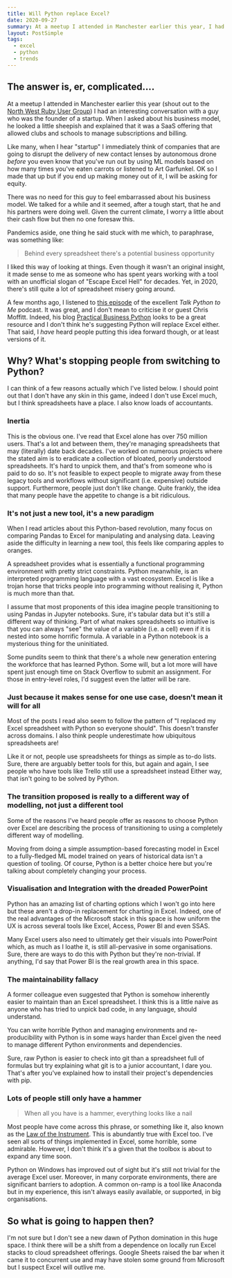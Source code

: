 ```yaml
---
title: Will Python replace Excel?
date: 2020-09-27
summary: At a meetup I attended in Manchester earlier this year, I had an interesting conversation with a guy who was the founder of a startup. When I asked about his business model, he looked a little sheepish and explained that it was a SaaS offering that allowed clubs and schools to manage subscriptions and billing. 
layout: PostSimple
tags:
  - excel
  - python
  - trends
---
```


##  The answer is, er, complicated....

At a meetup I attended in Manchester earlier this year (shout out to the [North West Ruby User Group](https://www.meetup.com/North-West-Ruby-User-Group/)) I had an interesting conversation with a guy who was the founder of a startup. When I asked about his business model, he looked a little sheepish and explained that it was a SaaS offering that allowed clubs and schools to manage subscriptions and billing. 

Like many, when I hear "startup" I immediately think of companies that are going to disrupt the delivery of new contact lenses by autonomous drone _before_ you even know that you've run out by using ML models based on how many times you've eaten carrots or listened to Art Garfunkel. OK so I made that up but if you end up making money out of it, I will be asking for equity.

There was no need for this guy to feel embarrassed about his business model. We talked for a while and it seemed, after a tough start, that he and his partners were doing well. Given the current climate, I worry a little about their cash flow but then no one foresaw this.

Pandemics aside, one thing he said stuck with me which, to paraphrase, was something like:

> Behind every spreadsheet there's a potential business opportunity

I liked this way of looking at things. Even though it wasn't an original insight, it made sense to me as someone who has spent years working with a tool with an unofficial slogan of "Escape Excel Hell" for decades. Yet, in 2020, there's still quite a lot of spreadsheet misery going around.

A few months ago, I listened to [this episode](https://talkpython.fm/episodes/show/200/escaping-excel-hell-with-python-and-pandas) of the excellent _Talk Python to Me_ podcast. It was great, and I don't mean to criticise it or guest Chris Moffitt. Indeed, his blog [Practical Business Python](https://pbpython.com/) looks to be a great resource and I don't think he's suggesting Python will replace Excel either. That said, I _have_ heard people putting this idea forward though, or at least versions of it.

## Why? What's stopping people from switching to Python?

I can think of a few reasons actually which I've listed below. I should point out that I don't have any skin in this game, indeed I don't use Excel much, but I think spreadsheets have a place. I also know loads of accountants.

### Inertia

This is the obvious one. I've read that Excel alone has over 750 million users. That's a lot and between them, they're managing spreadsheets that may (literally) date back decades. I've worked on numerous projects where the stated aim is to eradicate a collection of bloated, poorly understood spreadsheets. It's hard to unpick them, and that's from someone who is paid to do so. It's not feasible to expect people to migrate away from these legacy tools and workflows without significant (i.e. expensive) outside support. Furthermore, people just don't like change. Quite frankly, the idea that many people have the appetite to change is a bit ridiculous.

### It's not just a new tool, it's a new paradigm

When I read articles about this Python-based revolution, many focus on comparing Pandas to Excel for manipulating and analysing data. Leaving aside the difficulty in learning a new tool, this feels like comparing apples to oranges.

A spreadsheet provides what is essentially a functional programming environment with pretty strict constraints. Python meanwhile, is an interpreted programming language with a vast ecosystem. Excel is like a trojan horse that tricks people into programming without realising it, Python is much more than that.

I assume that most proponents of this idea imagine people transitioning to using Pandas in Jupyter notebooks. Sure, it's tabular data but it's still a different way of thinking. Part of what makes spreadsheets so intuitive is that you can always "see" the value of a variable (i.e. a cell) even if it is nested into some horrific formula. A variable in a Python notebook is a mysterious thing for the uninitiated.

Some pundits seem to think that there's a whole new generation entering the workforce that has learned Python. Some will, but a lot more will have spent just enough time on Stack Overflow to submit an assignment. For those in entry-level roles, I'd suggest even the latter will be rare.

### Just because it makes sense for one use case, doesn't mean it will for all

Most of the posts I read also seem to follow the pattern of "I replaced my Excel spreadsheet with Python so everyone should". This doesn't transfer across domains. I also think people underestimate how ubiquitous spreadsheets are!

Like it or not, people use spreadsheets for things as simple as to-do lists. Sure, there are arguably better tools for this, but again and again, I see people who have tools like Trello still use a spreadsheet instead Either way, that isn't going to be solved by Python.

### The transition proposed is really to a different way of modelling, not just a different tool

Some of the reasons I've heard people offer as reasons to choose Python over Excel are describing the process of transitioning to using a completely different way of modelling.

Moving from doing a simple assumption-based forecasting model in Excel to a fully-fledged ML model trained on years of historical data isn't a question of tooling. Of course, Python is a better choice here but you're talking about completely changing your process.

### Visualisation and Integration with the dreaded PowerPoint

Python has an amazing list of charting options which I won't go into here but these aren't a drop-in replacement for charting in Excel. Indeed, one of the real advantages of the Microsoft stack in this space is how uniform the UX is across several tools like Excel, Access, Power BI and even SSAS.

Many Excel users also need to ultimately get their visuals into PowerPoint which, as much as I loathe it, is still all-pervasive in some organisations. Sure, there are ways to do this with Python but they're non-trivial. If anything, I'd say that Power BI is the real growth area in this space.

### The maintainability fallacy

A former colleague even suggested that Python is somehow inherently easier to maintain than an Excel spreadsheet. I think this is a little naive as anyone who has tried to unpick bad code, in any language, should understand.

You can write horrible Python and managing environments and re-producibility with Python is in some ways harder than Excel given the need to manage different Python environments and dependencies.

Sure, raw Python is easier to check into git than a spreadsheet full of formulas but try explaining what git is to a junior accountant, I dare you. That's after you've explained how to install their project's dependencies with pip.

### Lots of people still only have a hammer

> When all you have is a hammer, everything looks like a nail

Most people have come across this phrase, or something like it, also known as the [Law of the Instrument](https://en.wikipedia.org/wiki/Law_of_the_instrument). This is abundantly true with Excel too. I've seen all sorts of things implemented in Excel, some horrible, some admirable. However, I don't think it's a given that the toolbox is about to expand any time soon.

Python on Windows has improved out of sight but it's still not trivial for the average Excel user. Moreover, in many corporate environments, there are significant barriers to adoption. A common on-ramp is a tool like Anaconda but in my experience, this isn't always easily available, or supported, in big organisations.

## So what is going to happen then?

I'm not sure but I don't see a new dawn of Python domination in this huge space. I think there will be a shift from a dependence on locally run Excel stacks to cloud spreadsheet offerings. Google Sheets raised the bar when it came it to concurrent use and may have stolen some ground from Microsoft but I suspect Excel will outlive me.
